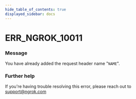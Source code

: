 ```yaml
---
hide_table_of_contents: true
displayed_sidebar: docs
---
```



# ERR_NGROK_10011

### Message

You have already added the request header name "`NAME`".

<ErrorDetails error="err_ngrok_10011" />

### Further help

If you're having trouble resolving this error, please reach out to [support@ngrok.com](mailto:support@ngrok.com?subject=Help%20with%20ERR_NGROK_10011)
